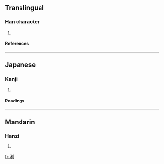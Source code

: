 ==Translingual==
===Han character===
{{Han char|rn=85|rad=水|as=07|sn=10|four=3210<sub>0</sub>|canj=水竹木弓 (EHDN)}}
# {{defn|Han|sort=水07}}
====References====
{{Han ref|kx=0625.020|dkj=17489|dj=1023.020|hdz=31626.030|uh=6D70|ud=28016|bh=D259|bd=53849}}

----
==Japanese==
===Kanji===
{{ja-kanji|grade=|rs=水07}}
# {{defn|Japanese}} 
====Readings====
{{ja-readings|on=[[れん]] (ren), [[り]] (ri), [[れい]] (rei), [[らい]] (rai)|kun=}}

----
==Mandarin==
===Hanzi===
{{cmn-hanzi|pin=[[liàn]] ([[lian4]])|wg=lien<sup>4</sup>}}
# {{defn|Mandarin}}

[[fr:浰]]